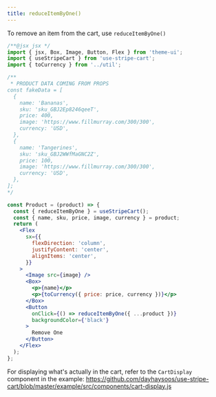 ```yaml
---
title: reduceItemByOne()
---
```


To remove an item from the cart, use `reduceItemByOne()`

```jsx
/**@jsx jsx */
import { jsx, Box, Image, Button, Flex } from 'theme-ui';
import { useStripeCart } from 'use-stripe-cart';
import { toCurrency } from '../util';

/**
 * PRODUCT DATA COMING FROM PROPS
const fakeData = [
  {
    name: 'Bananas',
    sku: 'sku_GBJ2Ep8246qeeT',
    price: 400,
    image: 'https://www.fillmurray.com/300/300',
    currency: 'USD',
  },
  {
    name: 'Tangerines',
    sku: 'sku_GBJ2WWfMaGNC2Z',
    price: 100,
    image: 'https://www.fillmurray.com/300/300',
    currency: 'USD',
  },
];
*/

const Product = (product) => {
  const { reduceItemByOne } = useStripeCart();
  const { name, sku, price, image, currency } = product;
  return (
    <Flex
      sx={{
        flexDirection: 'column',
        justifyContent: 'center',
        alignItems: 'center',
      }}
    >
      <Image src={image} />
      <Box>
        <p>{name}</p>
        <p>{toCurrency({ price: price, currency })}</p>
      </Box>
      <Button
        onClick={() => reduceItemByOne({ ...product })}
        backgroundColor={'black'}
      >
        Remove One
      </Button>
    </Flex>
  );
};
```

For displaying what's actually in the cart, refer to the `CartDisplay` component in the example:
https://github.com/dayhaysoos/use-stripe-cart/blob/master/example/src/components/cart-display.js
